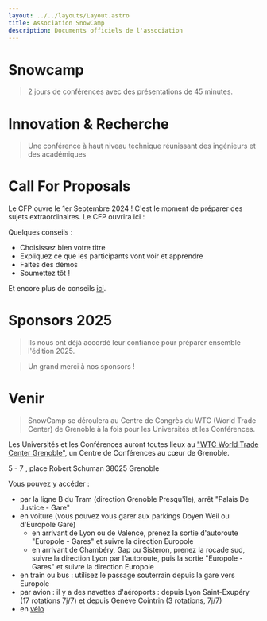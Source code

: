 ```yaml
---
layout: ../../layouts/Layout.astro
title: Association SnowCamp
description: Documents officiels de l'association
---
```


<Spotlight/>

# Snowcamp

> 2 jours de conférences avec des présentations de 45 minutes.

<Columns3>
  <ShortDescription title="Universités" description="Une journée de formation en profondeur (2 formations de 3 heures au choix)." img="/img/icon-univ.png"/>
  <ShortDescription title="Conférences" description="2 jours de conférences avec des présentations de 45 minutes." img="/img/icon-conf.png"/>
  <ShortDescription title="Unconference" description="Une journée d'échange sur les pistes mêlant orateurs et participants." img="/img/icon-unconference.webp"/>
</Columns3>

# Innovation & Recherche

> Une conférence à haut niveau technique réunissant des ingénieurs et des académiques

<Columns3>
  <ShortDescription title="Innovation" description="Découvrez les outils, frameworks et technologies d'aujourd'hui et de demain." img="/img/icon-dev.png"/>
  <ShortDescription title="Échange" description="Rencontrez et échangez avec d'autres devs, ops, archis et orateurs." img="/img/icon-cloud.png"/>
  <ShortDescription title="Recherche" description="Découvrez les travaux des chercheurs sur les tendances et sujets du moment." img="/img/icon-academic.png"/>
</Columns3>

# Call For Proposals

Le CFP ouvre le 1er Septembre 2024 ! C'est le moment de préparer des sujets extraordinaires. Le CFP ouvrira ici :

Quelques conseils :

- Choisissez bien votre titre
- Expliquez ce que les participants vont voir et apprendre
- Faites des démos
- Soumettez tôt !

Et encore plus de conseils [ici](https://docs.google.com/document/d/e/2PACX-1vReWAaCbafJqc0cCo2vhKWnAVoiHk3Tq561y4GseXvTyOV7cSk6lN2c_feWEWZBIA/pub).

# Sponsors 2025

> Ils nous ont déjà accordé leur confiance pour préparer ensemble l'édition 2025.

> Un grand merci à nos sponsors !

# Venir

> SnowCamp se déroulera au Centre de Congrès du WTC (World Trade Center) de Grenoble à la fois pour les Universités et les Conférences.

Les Universités et les Conférences auront toutes lieux au ["WTC World Trade Center Grenoble"](http://www.congres-wtcgrenoble.com/fr), un Centre de Conférences au cœur de Grenoble.

5 - 7 , place Robert Schuman
38025 Grenoble

Vous pouvez y accéder :

- par la ligne B du Tram (direction Grenoble Presqu'île), arrêt "Palais De Justice - Gare"
- en voiture (vous pouvez vous garer aux parkings Doyen Weil ou d'Europole Gare)
  - en arrivant de Lyon ou de Valence, prenez la sortie d'autoroute "Europole - Gares" et suivre la direction Europole
  - en arrivant de Chambéry, Gap ou Sisteron, prenez la rocade sud, suivre la direction Lyon par l'autoroute, puis la sortie "Europole - Gares" et suivre la direction Europole
- en train ou bus : utilisez le passage souterrain depuis la gare vers Europole
- par avion : il y a des navettes d'aéroports : depuis Lyon Saint-Exupéry (17 rotations 7j/7) et depuis Genève Cointrin (3 rotations, 7j/7)
- en [vélo](http://www.metromobilite.fr/velo.html)

